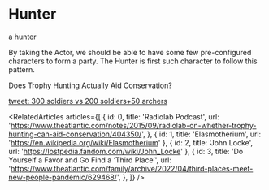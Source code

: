 
<Meta title="design system/organisms/actors/hunter" />

# Hunter

<Subtitle>a hunter</Subtitle>


  By taking the Actor, we should be able to have some few pre-configured characters to form a party. The Hunter is first
  such character to follow this pattern.


<Link url="https://www.theatlantic.com/notes/2015/09/radiolab-on-whether-trophy-hunting-can-aid-conservation/404350/">
  Does Trophy Hunting Actually Aid Conservation?
</Link>

[tweet: 300 soldiers vs 200 soldiers+50 archers](https://twitter.com/tijmentio/status/1720087273960886289?s=43&t=JosrImXLm25J_T3QQadmMw)

<RelatedArticles
  articles={[
    {
      id: 0,
      title: 'Radiolab Podcast',
      url: 'https://www.theatlantic.com/notes/2015/09/radiolab-on-whether-trophy-hunting-can-aid-conservation/404350/',
    },
    { id: 1, title: 'Elasmotherium', url: 'https://en.wikipedia.org/wiki/Elasmotherium' },
    { id: 2, title: 'John Locke', url: 'https://lostpedia.fandom.com/wiki/John_Locke' },
    {
      id: 3,
      title: 'Do Yourself a Favor and Go Find a ‘Third Place’',
      url: 'https://www.theatlantic.com/family/archive/2022/04/third-places-meet-new-people-pandemic/629468/',
    },
  ]}
/>

<Canvas>
  <Story name="hunter">
    <Hunter model={hunterStoryModel} />
  </Story>
</Canvas>
